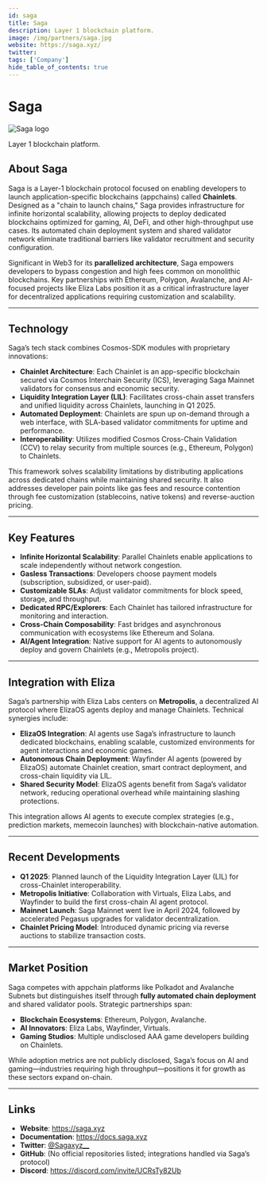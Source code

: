 ```yaml
---
id: saga
title: Saga
description: Layer 1 blockchain platform.
image: /img/partners/saga.jpg
website: https://saga.xyz/
twitter:
tags: ['Company']
hide_table_of_contents: true
---
```


# Saga

<div className="partner-logo">
  <img src="/img/partners/saga.jpg" alt="Saga logo" />
</div>

Layer 1 blockchain platform.

## About Saga

Saga is a Layer-1 blockchain protocol focused on enabling developers to launch application-specific blockchains (appchains) called **Chainlets**. Designed as a "chain to launch chains," Saga provides infrastructure for infinite horizontal scalability, allowing projects to deploy dedicated blockchains optimized for gaming, AI, DeFi, and other high-throughput use cases. Its automated chain deployment system and shared validator network eliminate traditional barriers like validator recruitment and security configuration.

Significant in Web3 for its **parallelized architecture**, Saga empowers developers to bypass congestion and high fees common on monolithic blockchains. Key partnerships with Ethereum, Polygon, Avalanche, and AI-focused projects like Eliza Labs position it as a critical infrastructure layer for decentralized applications requiring customization and scalability.

---

## Technology

Saga’s tech stack combines Cosmos-SDK modules with proprietary innovations:

- **Chainlet Architecture**: Each Chainlet is an app-specific blockchain secured via Cosmos Interchain Security (ICS), leveraging Saga Mainnet validators for consensus and economic security.
- **Liquidity Integration Layer (LIL)**: Facilitates cross-chain asset transfers and unified liquidity across Chainlets, launching in Q1 2025.
- **Automated Deployment**: Chainlets are spun up on-demand through a web interface, with SLA-based validator commitments for uptime and performance.
- **Interoperability**: Utilizes modified Cosmos Cross-Chain Validation (CCV) to relay security from multiple sources (e.g., Ethereum, Polygon) to Chainlets.

This framework solves scalability limitations by distributing applications across dedicated chains while maintaining shared security. It also addresses developer pain points like gas fees and resource contention through fee customization (stablecoins, native tokens) and reverse-auction pricing.

---

## Key Features

- **Infinite Horizontal Scalability**: Parallel Chainlets enable applications to scale independently without network congestion.
- **Gasless Transactions**: Developers choose payment models (subscription, subsidized, or user-paid).
- **Customizable SLAs**: Adjust validator commitments for block speed, storage, and throughput.
- **Dedicated RPC/Explorers**: Each Chainlet has tailored infrastructure for monitoring and interaction.
- **Cross-Chain Composability**: Fast bridges and asynchronous communication with ecosystems like Ethereum and Solana.
- **AI/Agent Integration**: Native support for AI agents to autonomously deploy and govern Chainlets (e.g., Metropolis project).

---

## Integration with Eliza

Saga’s partnership with Eliza Labs centers on **Metropolis**, a decentralized AI protocol where ElizaOS agents deploy and manage Chainlets. Technical synergies include:

- **ElizaOS Integration**: AI agents use Saga’s infrastructure to launch dedicated blockchains, enabling scalable, customized environments for agent interactions and economic games.
- **Autonomous Chain Deployment**: Wayfinder AI agents (powered by ElizaOS) automate Chainlet creation, smart contract deployment, and cross-chain liquidity via LIL.
- **Shared Security Model**: ElizaOS agents benefit from Saga’s validator network, reducing operational overhead while maintaining slashing protections.

This integration allows AI agents to execute complex strategies (e.g., prediction markets, memecoin launches) with blockchain-native automation.

---

## Recent Developments

- **Q1 2025**: Planned launch of the Liquidity Integration Layer (LIL) for cross-Chainlet interoperability.
- **Metropolis Initiative**: Collaboration with Virtuals, Eliza Labs, and Wayfinder to build the first cross-chain AI agent protocol.
- **Mainnet Launch**: Saga Mainnet went live in April 2024, followed by accelerated Pegasus upgrades for validator decentralization.
- **Chainlet Pricing Model**: Introduced dynamic pricing via reverse auctions to stabilize transaction costs.

---

## Market Position

Saga competes with appchain platforms like Polkadot and Avalanche Subnets but distinguishes itself through **fully automated chain deployment** and shared validator pools. Strategic partnerships span:

- **Blockchain Ecosystems**: Ethereum, Polygon, Avalanche.
- **AI Innovators**: Eliza Labs, Wayfinder, Virtuals.
- **Gaming Studios**: Multiple undisclosed AAA game developers building on Chainlets.

While adoption metrics are not publicly disclosed, Saga’s focus on AI and gaming—industries requiring high throughput—positions it for growth as these sectors expand on-chain.

---

## Links

- **Website**: https://saga.xyz
- **Documentation**: https://docs.saga.xyz
- **Twitter**: [@Sagaxyz\_\_](https://x.com/Sagaxyz__)
- **GitHub**: (No official repositories listed; integrations handled via Saga’s protocol)
- **Discord**: https://discord.com/invite/UCRsTy82Ub
